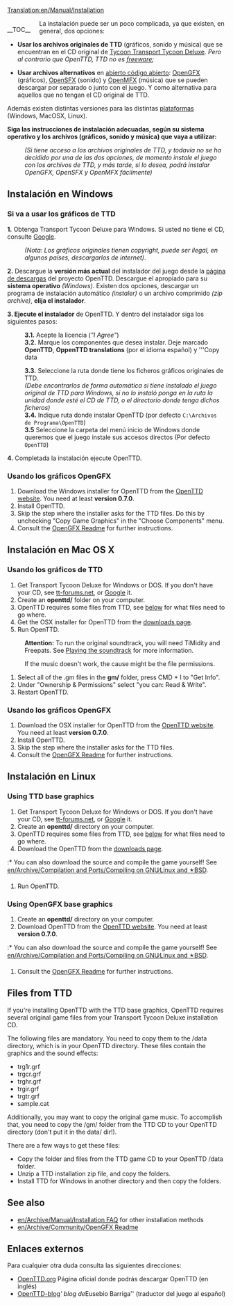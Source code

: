 [[Translation:en/Manual/Installation]]
{{en/Ambox| type = notice
| image =
| text = '''Atención:''' Mientras se actualiza esta sección, para información sobre cómo descargar e instalar el juego consultad el blog '''[http://www.fametown.com/blog/openttd/ OpenTTD]''' de ''Eusebio Barriga'' (traductor del juego al español).
}}
{{en/Translation (es)|origen=Installation}}
{{en/Outdated (es)|Esta página no incluye la instalación automática de OpenTTD 1.0.0 y es un poco tosco, lea el archivo [http://vcs.openttd.org/svn/browser/trunk/readme.txt README.txt] (en inglés) para más referencias.<br>Además el artículo es casi un duplicado de [[en/Archive/Manual/Installation FAQ]]}}


<div style="float:left; padding-right: 20px;">__TOC__</div>{{en/Table of contents (Es)}}

La instalación puede ser un poco complicada, ya que existen, en general, dos opciones:

*'''Usar los archivos originales de TTD''' (gráficos, sonido y música) que se encuentran en el CD original de [https://www.wikipedia.org/wiki/es:Transport Tycoon Transport Tycoon Deluxe]. ''Pero al contrario que OpenTTD, TTD no es [https://www.wikipedia.org/wiki/es:Freeware freeware];''

*'''Usar archivos alternativos''' en [https://www.wikipedia.org/wiki/es:Código abierto código abierto]: [[en/Es/OpenGFX|OpenGFX]] (gráficos), [[en/Es/OpenSFX|OpenSFX]] (sonido) y [[en/Es/OpenMFX|OpenMFX]] (música) que se pueden descargar por separado o junto con el juego. Y como alternativa para aquellos que no tengan el CD original de TTD.

Además existen distintas versiones para las distintas [[en/Es/Plataformas|plataformas]] (Windows, MacOSX, Linux).

'''Siga las instrucciones de instalación adecuadas, según su sistema operativo y los archivos (gráficos, sonido y música) que vaya a utilizar:'''

:<p style="font-size: 90%">''(Si tiene acceso a los archivos originales de TTD, y todavía no se ha decidido por una de las dos opciones, de momento instale el juego con los archivos de TTD, y más tarde, si lo desea, podrá instalar OpenGFX, OpenSFX y OpenMFX fácilmente)''</p>

== Instalación en Windows ==
===Si va a usar los gráficos de TTD===
'''1.''' Obtenga Transport Tycoon Deluxe para Windows.  Si usted no tiene el CD, consulte [http://www.google.com/search?q=transport+tycoon+deluxe Google].
:<p style="font-size: 90%">''(Nota: Los gráficos originales tienen copyright, puede ser ilegal, en algunos países, descargarlos de internet)''.</p>

'''2.''' Descargue la '''versión más actual''' del instalador del juego desde la [http://www.openttd.org/download-stable página de descargas] del proyecto OpenTTD. Descargue el apropiado para su '''sistema operativo''' ''(Windows)''. Existen dos opciones, descargar un programa de instalación automático ''(instaler)'' o un archivo comprimido ''(zip archive)'', '''elija el instalador'''.

'''3. Ejecute el instalador''' de OpenTTD. Y dentro del instalador siga los siguientes pasos:
:'''3.1.''' Acepte la licencia (''"I Agree"'')
:'''3.2.''' Marque los componentes que desea instalar. Deje marcado '''OpenTTD''', '''OppenTTD translations''' (por el idioma español) y '''Copy data


:'''3.3.''' Seleccione la ruta donde tiene los ficheros gráficos originales de TTD.
:<p style="font-size: 90%">''(Debe encontrarlos de forma automática si tiene instalado el juego original de TTD para Windows, si no lo instaló ponga en la ruta la unidad donde esté el CD de TTD, o el directorio donde tenga dichos ficheros)''</p>
:'''3.4.''' Indique ruta donde instalar OpenTTD (por defecto <code>C:\Archivos de Programa\OpenTTD</code>)
:'''3.5''' Seleccione la carpeta del menú inicio de Windows donde queremos que el juego instale sus accesos directos (Por defecto <code>OpenTTD</code>)
'''4.''' Completada la instalación ejecute OpenTTD.

===Usando los gráficos OpenGFX===

{{en/Pending translation (es)}}

# Download the Windows installer for OpenTTD from the [http://www.openttd.org/ OpenTTD website]. You need at least '''version 0.7.0'''.
# Install OpenTTD.
# Skip the step where the installer asks for the TTD files. Do this by unchecking "Copy Game Graphics" in the "Choose Components" menu.
# Consult the [[en/Archive/Community/OpenGFX Readme#manually-installing-opengfx|OpenGFX Readme]] for further instructions.

== Instalación en Mac OS X ==
===Usando los gráficos de TTD===
#Get Transport Tycoon Deluxe for Windows or DOS. If you don't have your CD, see [http://www.tt-forums.net/viewtopic.php?t=3407 tt-forums.net], or [http://www.google.com/search?q=transport+tycoon+deluxe Google] it.
#Create an '''openttd/''' folder on your computer.
#OpenTTD requires some files from TTD, see [[#files-from-ttd|below]] for what files need to go where.
#Get the OSX installer for OpenTTD from the [http://www.openttd.org/download-stable downloads page].
#Run OpenTTD.


:'''Attention:''' To run the original soundtrack, you will need TiMidity and Freepats. See [[en/Archive/Compilation and Ports/Compiling on GNU∕Linux and 🟉BSD#playing-the-soundtrack|Playing the soundtrack]] for more information.


:If the music doesn't work, the cause might be the file permissions.
#Select all of the .gm files in the '''gm/''' folder, press CMD + I to "Get Info".
#Under "Ownership & Permissions" select "you can: Read & Write".
#Restart OpenTTD.


===Usando los gráficos OpenGFX===
# Download the OSX installer for OpenTTD from the [http://www.openttd.org/ OpenTTD website]. You need at least '''version 0.7.0'''.
# Install OpenTTD.
# Skip the step where the installer asks for the TTD files.
# Consult the [[en/Archive/Community/OpenGFX Readme#manually-installing-opengfx|OpenGFX Readme]] for further instructions.


== Instalación en Linux ==
===Using TTD base graphics===
#Get Transport Tycoon Deluxe for Windows or DOS.  If you don't have your CD, see [http://www.tt-forums.net/viewtopic.php?t=3407 tt-forums.net], or [http://www.google.com/search?q=transport+tycoon+deluxe Google] it.
#Create an '''openttd/''' directory on your computer.
#OpenTTD requires some files from TTD, see [[#files-from-ttd|below]] for what files need to go where.
#Download the OpenTTD from the [http://www.openttd.org/download-stable downloads page].
:* You can also download the source and compile the game yourself! See [[en/Archive/Compilation and Ports/Compiling on GNU∕Linux and 🟉BSD]].
#Run OpenTTD.


===Using OpenGFX base graphics===
#Create an '''openttd/''' directory on your computer.
# Download OpenTTD from the [http://www.openttd.org/ OpenTTD website]. You need at least '''version 0.7.0'''.
:* You can also download the source and compile the game yourself! See [[en/Archive/Compilation and Ports/Compiling on GNU∕Linux and 🟉BSD]].
# Consult the [[en/Archive/Community/OpenGFX Readme#manually-installing-opengfx|OpenGFX Readme]] for further instructions.


== Files from TTD ==
If you're installing OpenTTD with the TTD base graphics, OpenTTD requires several original game files from your Transport Tycoon Deluxe installation CD.

The following files are mandatory. You need to copy them to the /data directory, which is in your OpenTTD directory. These files contain the graphics and the sound effects:
* trg1r.grf
* trgcr.grf
* trghr.grf
* trgir.grf
* trgtr.grf
* sample.cat


Additionally, you may want to copy the original game music. To accomplish that, you need to copy the /gm/ folder from the TTD CD to your OpenTTD directory (don't put it in the data/ dir!).


There are a few ways to get these files:
* Copy the folder and files from the TTD game CD to your OpenTTD /data folder.
* Unzip a TTD installation zip file, and copy the folders.
* Install TTD for Windows in another directory and then copy the folders.

== See also ==
* [[en/Archive/Manual/Installation FAQ]] for other installation methods
* [[en/Archive/Community/OpenGFX Readme]]

== Enlaces externos ==
Para cualquier otra duda consulta las siguientes direcciones:
* [http://www.openttd.org/ OpenTTD.org] Página oficial donde podrás descargar OpenTTD (en inglés)
* [http://www.fametown.com/blog/openttd/ OpenTTD-blog]''' blog de ''Eusebio Barriga'' (traductor del juego al español)